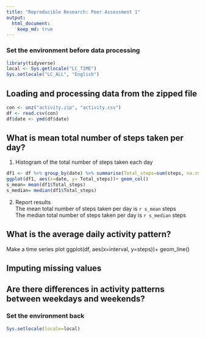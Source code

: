 ```yaml
---
title: "Reproducible Research: Peer Assessment 1"
output: 
  html_document:
    keep_md: true
---
```



### Set the environment before data processing
```r
library(tidyverse)
local <- Sys.getlocale("LC_TIME")
Sys.setlocale("LC_ALL", "English") 
```


## Loading and processing data from the zipped file
```r
con <- unz("activity.zip", "activity.csv")
df <- read.csv(con)
df$date <- ymd(df$date)
```


## What is mean total number of steps taken per day?
1. Histogram of the total number of steps taken each day
```r
df1 <- df %>% group_by(date) %>% summarise(Total_steps=sum(steps, na.rm = T))
ggplot(df1, aes(x=date, y= Total_steps))+ geom_col()
s_mean= mean(df1$Total_steps)
s_median= median(df1$Total_steps)

```
2. Report results  
The mean total number of steps taken per day is `r s_mean` steps   
The median total number of steps taken per day is `r s_median` steps  

## What is the average daily activity pattern?
Make a time series plot
ggplot(df, aes(x=interval, y=steps))+ geom_line()


## Imputing missing values



## Are there differences in activity patterns between weekdays and weekends?




### Set the environment back
```r
Sys.setlocale(locale=local)
```